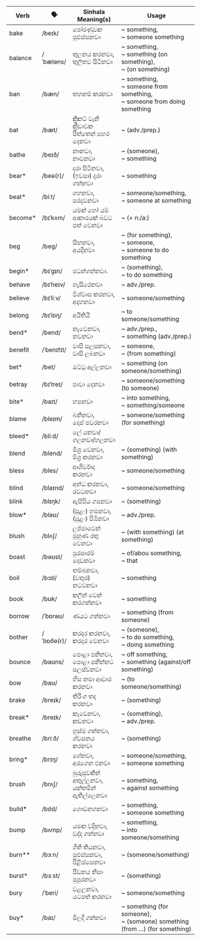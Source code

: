 | Verb     | 🗣️          | Sinhala Meaning(s)          | Usage                             |
| -------- | ---------- | --------------------------- | --------------------------------------------- |
| bake     | /beɪk/     | පෝරණුවක පුළුස්සනවා                | ~ something,<br>~ someone something                               |
| balance  | /ˈbæləns/  | තුලනය කරනවා,<br>තුලිතව සිටිනවා        | ~ something,<br>~ something (on something),<br>~ (on something)             |
| ban      | /bæn/      | තහනම් කරනවා                   | ~ something,<br>~ someone from something,<br>~ someone from doing something     |
| bat      | /bæt/      | ක්‍රිකට් වැනි ක්‍රීඩාවක පිත්තෙන් පහර දෙනවා  | ~ (adv./prep.)                                |
| bathe    | /beɪð/     | නානවා,<br>නාවනවා                   | ~ (someone),<br>~ something                                 |
| bear\*   | /beə(r)/   | දරා සිටිනවා,<br>(ඉවසා) දරා ගන්නවා      | ~ something                                         |
| beat\*   | /biːt/     | ගහනවා,<br>පරදවනවා                | ~ someone/something,<br>~ someone at something                         |
| become\* | /bɪˈkʌm/   | යමක් හෝ යම් ආකාරයක් බවට පත් වෙනවා   | ~ (+ n:/a:)                                   |
| beg      | /beɡ/      | සිඟනවා,<br>අයදිනවා              | ~ (for something),<br>~ someone,<br>~ someone to do something          |
| begin\*  | /bɪˈɡɪn/   | පටන්ගන්නවා.                    | ~ (something),<br>~ to do something                          |
| behave   | /bɪˈheɪv/  | හැසිරෙනවා                       | ~ adv./prep.                                  |
| believe  | /bɪˈliːv/  | විශ්වාස කරනවා,<br>අදහනවා            | ~ someone/something                                      |
| belong   | /bɪˈlɒŋ/   | අයිතියි                        | ~ to someone/something                                   |
| bend\*   | /bend/     | නැවෙනවා,<br>නවනවා               | ~ adv./prep.,<br>~ something (adv./prep.)           |
| benefit  | /ˈbenɪfɪt/ | වාසි සලසනවා,<br>වාසි ලබනවා        | ~ someone,<br>~ (from something)                            |
| bet\*    | /bet/      | ඔට්ටු අල්ලනවා                   | ~ something (on someone/something)                             |
| betray   | /bɪˈtreɪ/  | පාවා දෙනවා                      | ~ someone/something (to someone)                              |
| bite\*   | /baɪt/     | හපනවා                        | ~ into something,<br>~ something/someone                          |
| blame    | /bleɪm/    | බනිනවා,<br>දොස් පවරනවා              | ~ someone/something (for something)                            |
| bleed\*  | /bliːd/    | ලේ යනවා/ගලනවා/හලනවා             |                                               |
| blend    | /blend/    | මිශ්‍ර වෙනවා,<br>මිශ්‍ර කරනවා        | ~ (something) (with something)                            |
| bless    | /bles/     | ආශිර්වාද කරනවා                  | ~ someone/something                                      |
| blind    | /blaɪnd/   | අන්ධ කරනවා,<br>රවටනවා             | ~ someone/something                                      |
| blink    | /blɪŋk/    | ඇසිපිය ගසනවා                   | ~ (something)                                       |
| blow\*   | /bləʊ/     | (සුළං) හමනවා,<br>(සුළං) පිඹිනවා     | ~ adv./prep.                                  |
| blush    | /blʌʃ/     | ලජ්ජාවෙන් මුහුණ රතු වෙනවා            | ~ (with something) (at something)                         |
| boast    | /bəʊst/    | පුරසාරම් දොඩනවා                  | ~ of/abou something,<br>~ that                         |
| boil     | /bɔɪl/     | තම්බනවා,<br>(වතුර) නටවනවා       | ~ something                                         |
| book     | /bʊk/      | කලින් වෙන් කරගන්නවා               | ~ something                                         |
| borrow   | /ˈbɒrəʊ/   | ණයට ගන්නවා                    | ~ something (from someone)                               |
| bother   | /ˈbɒðə(r)/ | කරදර කරනවා,<br>කරදර වෙනවා      | ~ (someone),<br>~ to do something,<br>~ doing something           |
| bounce   | /baʊns/    | පොළා පනිනවා,<br>පොළා පනින්නට සලස්වනවා    | ~ off something,<br>~ something (against/off something)            |
| bow      | /baʊ/      | හිස නමා ආචාර කරනවා              | ~ (to someone/something)                                 |
| brake    | /breɪk/    | තිරිංග තද කරනවා                 | ~ (something)                                       |
| break\*  | /breɪk/    | කැඩෙනවා,<br>කඩනවා                  | ~ (something),<br>~ adv./prep.                         |
| breathe  | /briːð/    | හුස්ම ගන්නවා,<br>ශ්වසනය කරනවා        | ~ (something)                                       |
| bring\*  | /brɪŋ/     | ගේනවා,<br>අරගෙන එනවා            | ~ someone/something,<br>~ someone something                            |
| brush    | /brʌʃ/     | බුරුසුවකින් අතුල්ලනවා,<br>යන්තමින් ඇතිල්ලෙනවා | ~ something,<br>~ against something                          |
| build\*  | /bɪld/     | ගොඩනගනවා                      | ~ something,<br>~ someone something                               |
| bump     | /bʌmp/     | යමක වදිනවා,<br>වද්ද ගන්නවා       | ~ something,<br>~ into someone/something                          |
| burn\*\* | /bɜːn/     | ගිනි තියනවා,<br>පුළුස්සනවා,<br>පිළිස්සෙනවා     | ~ (someone/something)                                    |
| burst\*  | /bɜːst/    | පීඩනය නිසා පුපුරනවා               | ~ (something)                                       |
| bury     | /ˈberi/    | වළලනවා,<br>යටපත් කරනවා         | ~ someone/something                                      |
| buy\*    | /baɪ/      | මිලදී ගන්නවා                    | ~ something (for someone),<br>~ (someone) something (from …) (for something) |